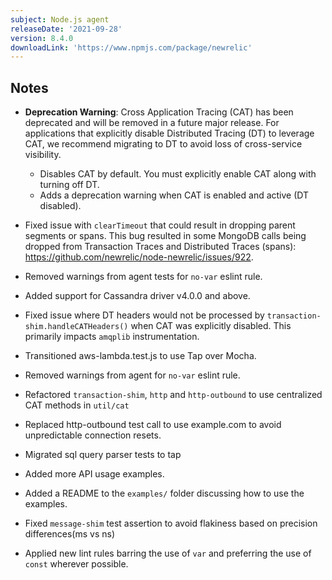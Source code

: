 ```yaml
---
subject: Node.js agent
releaseDate: '2021-09-28'
version: 8.4.0
downloadLink: 'https://www.npmjs.com/package/newrelic'
---
```


## Notes

* **Deprecation Warning**: Cross Application Tracing (CAT) has been deprecated and will be removed in a future major release. For applications that explicitly disable Distributed Tracing (DT) to leverage CAT, we recommend migrating to DT to avoid loss of cross-service visibility.
  * Disables CAT by default. You must explicitly enable CAT along with turning off DT.
  * Adds a deprecation warning when CAT is enabled and active (DT disabled).

* Fixed issue with `clearTimeout` that could result in dropping parent segments or spans.
  This bug resulted in some MongoDB calls being dropped from Transaction Traces and Distributed Traces (spans): https://github.com/newrelic/node-newrelic/issues/922.

* Removed warnings from agent tests for `no-var` eslint rule.

* Added support for Cassandra driver v4.0.0 and above.

* Fixed issue where DT headers would not be processed by `transaction-shim.handleCATHeaders()` when CAT was explicitly disabled. This primarily impacts `amqplib` instrumentation.

* Transitioned aws-lambda.test.js to use Tap over Mocha.

* Removed warnings from agent for `no-var` eslint rule.

* Refactored `transaction-shim`, `http` and `http-outbound` to use centralized CAT methods in `util/cat`

* Replaced http-outbound test call to use example.com to avoid unpredictable connection resets.

* Migrated sql query parser tests to tap

* Added more API usage examples.

* Added a README to the `examples/` folder discussing how to use the examples.

* Fixed `message-shim` test assertion to avoid flakiness based on precision differences(ms vs ns)

* Applied new lint rules barring the use of `var` and preferring the use of `const` wherever possible.
